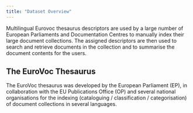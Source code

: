```yaml
---
title: "Dataset Overview"
---
```


Multilingual Eurovoc thesaurus descriptors are used by a large number of European Parliaments and Documentation Centres to manually index their large document collections. The assigned descriptors are then used to search and retrieve documents in the collection and to summarise the document contents for the users.

## The EuroVoc Thesaurus

The EuroVoc thesaurus was developed by the European Parliament (EP), in collaboration with the EU Publications Office (OP) and several national organisations for the indexing (cataloguing / classification / categorisation) of document collections in several languages.